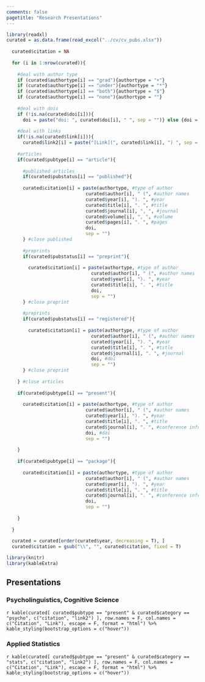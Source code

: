 ```yaml
---
comments: false
pagetitle: "Research Presentations"
---
```


<style>
.table-hover > tbody > tr:hover { 
  background-color: #bebcff;
}
</style>


```r
library(readxl) 
curated = as.data.frame(read_excel("../cv/cv_pubs.xlsx"))  
  
  curated$citation = NA
  
  for (i in 1:nrow(curated)){
    
    #deal with author type
    if (curated$authortype[i] == "grad"){authortype = "+"}
    if (curated$authortype[i] == "under"){authortype = "*"}
    if (curated$authortype[i] == "both"){authortype = "$"}
    if (curated$authortype[i] == "none"){authortype = ""}
    
    #deal with dois
    if (!is.na(curated$doi[i])){
      doi = paste("doi: ", curated$doi[i], " ", sep = "")} else {doi = " "}
    
    #deal with links
    if(!is.na(curated$link[i])){
      curated$link2[i] = paste("[Link](", curated$link[i], ") ", sep = "")} else {curated$link2[i] = "NA"}
    
    #articles
    if(curated$pubtype[i] == "article"){
      
      #published articles
      if(curated$pubstatus[i] == "published"){
      
      curated$citation[i] = paste(authortype, #type of author
                             curated$author[i], " (", #author names
                             curated$year[i], "). ", #year
                             curated$title[i], ". ", #title
                             curated$journal[i], ", ", #journal
                             curated$volume[i], ", ", #volume
                             curated$pages[i], ". ", #pages
                             doi,
                             sep = "")
      } #close published
      
      #preprints
      if(curated$pubstatus[i] == "preprint"){
        
        curated$citation[i] = paste(authortype, #type of author
                               curated$author[i], " (", #author names
                               curated$year[i], "). ", #year
                               curated$title[i], ". ", #title
                               doi,
                               sep = "")
      } #close preprint
      
      #preprints
      if(curated$pubstatus[i] == "registered"){
        
        curated$citation[i] = paste(authortype, #type of author
                               curated$author[i], " (", #author names
                               curated$year[i], "). ", #year
                               curated$title[i], ". ", #title
                               curated$journal[i], ". ", #journal
                               doi, #doi
                               sep = "")
      } #close preprint
      
    } #close articles
    
    if(curated$pubtype[i] == "present"){
      
      curated$citation[i] = paste(authortype, #type of author
                             curated$author[i], " (", #author names
                             curated$year[i], "). ", #year
                             curated$title[i], ". ", #title
                             curated$journal[i], ". ", #conference information
                             doi, #doi
                             sep = "")
      
    }
    
    if(curated$pubtype[i] == "package"){
      
      curated$citation[i] = paste(authortype, #type of author
                             curated$author[i], " (", #author names
                             curated$year[i], "). ", #year
                             curated$title[i], ". ", #title
                             curated$journal[i], ". ", #conference information
                             doi, 
                             sep = "")
      
    }
    
  }
  
  curated = curated[order(curated$year, decreasing = T), ]
  curated$citation = gsub("\\", "", curated$citation, fixed = T)

library(knitr)
library(kableExtra)
```

## Presentations

### Psycholinguistics, Cognitive Science

`r kable(curated[ curated$pubtype == "present" & curated$category == "psycho", c("citation", "link2") ], row.names = F, col.names = c("Citation", "Link"), escape = F, format = "html") %>% kable_styling(bootstrap_options = c("hover"))`

### Applied Statistics

`r kable(curated[ curated$pubtype == "present" & curated$category == "stats", c("citation", "link2") ], row.names = F, col.names = c("Citation", "Link"), escape = F, format = "html") %>% kable_styling(bootstrap_options = c("hover"))`
